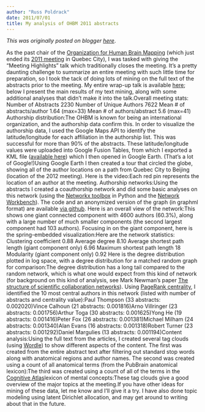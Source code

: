 ```yaml
---
author: "Russ Poldrack"
date: 2011/07/01
title: My analysis of OHBM 2011 abstracts
---
```


*This was originally posted on blogger [here](https://russpoldrack.blogspot.com/2011/07/my-analysis-of-ohbm-2011-abstracts.html)*.

As the past chair of the [Organization for Human Brain Mapping](http://www.humanbrainmapping.org/i4a/pages/index.cfm?pageid=1) (which just ended its [2011 meeting](http://www.humanbrainmapping.org/i4a/pages/index.cfm?pageID=3419) in Quebec City), I was tasked with giving the "Meeting Highlights" talk which traditionally closes the meeting.  It's a pretty daunting challenge to summarize an entire meeting with such little time for preparation, so I took the tack of doing lots of mining on the full text of the abstracts prior to the meeting.  My entire wrap-up talk is available [here](http://euphoria.clm.utexas.edu/shared/Poldrack_OHBMWrapup_June2011.pdf); below I present the main results of my text mining, along with some additional analyses that didn't make it into the talk.Overall meeting stats: Number of Abstracts 2230  Number of Unique Authors 7622  Mean # of abstracts/author 1.64 (max=33)  Mean # of authors/abstract 5.6 (max=41) Authorship distribution:The OHBM is known for being an international organization, and the authorship data confirm this.  In order to visualize the authorship data, I used the Google Maps API to identify the latitude/longitude for each affiliation in the authorship list. This was successful for more than 90% of the abstracts.  These latitude/longitude values were uploaded into Google Fusion Tables, from which I exported a KML file  ([available here](https://github.com/poldrack/ohbm2011/blob/master/latlng.kml?raw=true)) which I then opened in Google Earth.  (That's a lot of Google!)Using Google Earth I then created a tour that circled the globe, showing all of the author locations on a path from Quebec City to Beijing (location of the 2012 meeting).  Here is the video:Each red pin represents the location of an author at the meeting. Authorship networks:Using the abstracts I created a coauthorship network and did some basic analyses on this network (using the [Networkx toolbox](http://networkx.lanl.gov/) in Python and the [Network Workbench](http://nwb.cns.iu.edu/)).  The code and an anonymized version of the graph (in graphml format) are available [via github](https://github.com/poldrack/ohbm2011).  Here is an overall view of the network:This shows one giant connected component with 4600 authors (60.3%), along with a large number of much smaller components (the second largest component had 103 authors).  Focusing in on the giant component, here is the spring-embedded visualization:Here are the network statistics: Clustering coefficient 0.88  Average degree 8.10  Average shortest path length (giant component only) 6.96  Maximum shortest path length 18  Modularity (giant component only) 0.92 Here is the degree distribution plotted in log space, with a degree distribution for a matched random graph for comparison:The degree distribution has a long tail compared to the random network, which is what one would expect from this kind of network (for background on this kind of analysis, see Mark Newman's paper [The structure of scientific collaboration networks](http://arxiv.org/abs/cond-mat/0007214/)). Using [PageRank centrality](http://en.wikipedia.org/wiki/PageRank), I identified the 10 most central authors in this network (listed with number of abstracts and centrality value):Paul Thompson (33 abstracts: 0.002020)Vince Calhoun (21 abstracts: 0.001816)Arno Villringer (23 abstracts: 0.001756)Arthur Toga (30 abstracts: 0.001625)Yong He (19 abstracts: 0.001416)Peter Fox (26 abstracts: 0.001381)Michael Milham (24 abstracts: 0.001340)Alan Evans (16 abstracts: 0.001318)Robert Turner (23 abstracts: 0.001292)Daniel Margulies (13 abstracts: 0.001194)Content analysis:Using the full text from the articles, I created several tag clouds (using [Wordle](http://www.wordle.net/)) to show different aspects of the content.  The first was created from the entire abstract text after filtering out standard stop words along with anatomical regions and author names. The second was created using a count of all anatomical terms (from the PubBrain anatomical lexicon):The third was created using a count of all of the terms in the [Cognitive Atlas ](http://www.cognitiveatlas.org/)lexicon of mental concepts:These tag clouds give a good overview of the major topics at the meeting.If you have other ideas for mining of these data, let me know and I'll give it a try. I have also done topic modeling using latent Dirichlet allocation, and may get around to writing about that in the future.